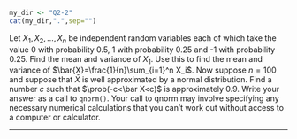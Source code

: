 ```r
my_dir <- "Q2-2"
cat(my_dir,".",sep="")
```

Let $X_1,X_2,\dots,X_n$ be independent random variables each of which take the value 0 with probability 0.5, 1 with probability 0.25 and -1 with probability 0.25. 
Find the mean and variance of $X_1$. Use this to find the mean and variance of $\bar{X}=\frac{1}{n}\sum_{i=1}^n X_i$. 
Now suppose $n=100$ and suppose that $\bar X$ is well approximated by a normal distribution. Find a number $c$ such that $\prob(-c<\bar X<c)$ is approximately 0.9. 
Write your answer as a call to `qnorm()`. Your call to qnorm may involve specifying any necessary numerical calculations that you can't work out without access to a computer or calculator.

----------------

